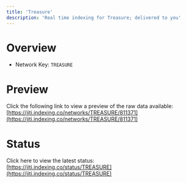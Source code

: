 ```yaml
---
title: 'Treasure'
description: 'Real time indexing for Treasure; delivered to you'
---
```


# Overview
- Network Key: `TREASURE`

# Preview
Click the following link to view a preview of the raw data available: [https://jiti.indexing.co/networks/TREASURE/811371](https://jiti.indexing.co/networks/TREASURE/811371)

# Status
Click here to view the latest status: [https://jiti.indexing.co/status/TREASURE](https://jiti.indexing.co/status/TREASURE)
